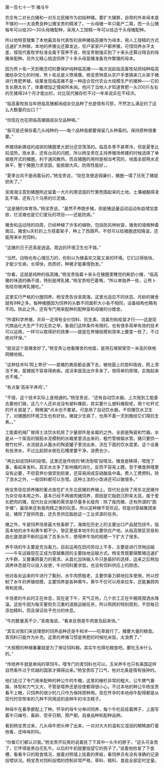 

第一百七十一节 猪与牛

农庄有二对长白猪和一对东北民猪作为初始种猪。要扩大猪群，自带的外来母本是不够的――太浪费良种公猪宝贵的精液了。一头母猪一年只能产二窝，而一头公猪每年可以给20～30头母猪配种，采用人工授精一年可以给近千头母猪配种。

所以他特意搜集了本地最具有代表性的良种猪临高猪作为母本，用人工授精的方式迅速扩大种群。本地的养猪业还算发达，农户家家户户都养猪，可惜饲养水平太差，按现代畜牧学标准全属于营养不良，杨宝贵勉强买到了十来头还算过得去的母猪来配种。另外又精心挑选饲养了十多头母苗猪准备充作繁殖的母本。

因为熊卜佑一天到晚念叨的要保护纯种临高猪――每次说起临高畜牧站把纯种临高猪给杂交化的时候，熊卜佑总是义愤填膺。杨宝贵特意从农户手里搞来几头架子猪进行育肥养殖，结果发现临高猪不是一种适合现代农业大规模生产的猪种――它的生长期太长了，体重增加之慢闻所未闻。他问了当地人才知道育肥一头200斤左右的生猪得24个月才能出栏。对比现代猪存栏不过一年来说实在不经济。

“临高畜牧局当年把临高猪都闹成杂交品种了也是情有可原，不然怎么满足的了这么大数量的出口？”

“你现在也在把临高猪搞成杂交品种嘛。”

“我可是还保存着几头纯种的――每个品种我都要保留几头种畜的。保持原种很重要。”

养猪场新建成的成排的猪圈里大部分还空荡荡的。临高冬季不甚寒冷，但是夏季比较湿热，雨水多，还有台风的问题，所以杨宝贵在主持养殖场修建的时候选择了单坡敞开式的猪圈，利于通风散热。而且猪圈的用材是相当考究的，地面全部用水泥抹平。整个猪圈力求坚固，能抵御大风，防雨性能好，。

“夏季台风不是闹着玩的，”杨宝贵说，“现在贪便造得廉价，猪圈一塌了压死了猪就损失了。”

吴南海注意到猪圈附近留着一大片的用坚固的竹篱笆围起来的土地，土壤被翻得凌乱不堪，还有几个乌黑的烂泥塘。

“这是猪的体育场，”杨宝贵说，“虽然不养跑步猪，但是猪适量运动运动有益增加食欲，烂泥塘也是它们爱玩的项目――还能防病。”

猪舍和运动场的四周，已经种植了许多的植物，包括防风林树苗，猪舍的墙根种着南瓜，猪舍lu天栏的上方搭着架子，种上了西葫芦。不但可以给猪圈遮阳降温，还能用来补充饲料。

“这猪的日子还真是逍遥。周边的环境卫生也不错。”

“当然，动物也有心理压力的，你别以为猪喜欢又脏又臭的环境。它们过得愉快，才能少生病，长得快，肉质好。种猪才能春情勃发。”

“你看，这就是纯种的临高猪。”杨宝贵指着十来头在猪圈里睡觉的断奶小猪，“临高猪的味道的确不错，特别是烤乳猪，”杨宝贵咂巴着嘴，“所以单独养一些，让熊卜佑给你做烤乳猪吃。”

这里实行严格的分圈饲养。杨宝贵告诉吴南海，这里光适应不同状态、月龄的猪舍就有9种之多。每种猪圈因为饲养的头数不同面积大小各不相同，设备结构也略有不同。除此之外，还有专门用来配种的配种室和母猪的分娩舍。

“所谓科学养猪，并非一定得有全价饲料、抗生素、消毒剂和疫苗才行――这是现代商品化大生产下的无奈之举。象我们这样条件有限的，也有很多简单有效的技术可以运用，一样可以取得好的效果――就是在养殖规模和效率上要差一些了。不过绝对环保。”

“就说这个苗猪舍好了。”杨宝贵让他看猪舍的地面，是用石墩架架空一米高的铁格网栅地板。

“这种技术叫‘网上育仔’――苗猪的粪尿都会漏下去，被地面上的垫料吸收，网上清洁干爽，苗猪就不容易得痢疾。成活率就高出许多来了。很简单的原理，实施起来也不难。”

“有点象‘高床平养鸡’。”

“不错，这个技术实际上是相通的。”杨宝贵说，“还有自动饮水器。上次我到工能委去要他们做，这几个人还非说没有塑料橡胶，其实要什么塑料橡胶呢，用个杠杆式的开关就是了，稍微漏*点水也不要紧。可是用了自动饮水器，不但猪饮水卫生了，对猪圈的环境卫生也有好处。猪就少生病了，也用不着一天到晚给它们喂抗生素。。”

工能委机械厂做得土法饮水机除了少量部件是金属的之外，全部是陶瓷和竹器。水是从一个架高的钢筋水泥模制的水箱里里流出来的，粗竹管做输水管。猪只要拱一根竹杠杆，水流就会从蓄水的陶瓷罐子里流出来，流在下面的饮水盘里。这个设备有些渗水，不过比起把水倒在石槽里要干净，浪费也少。

“再比如说饲料的投喂。这里还是传统的‘稀汤饱喂’投喂法，猪食是稀得，喂饱了事，看起来省料，其实水太多了影响猪的消化，反而不容易上膘。至于猪食熟喂更没有必要，不但营养价值受到损害，还容易闹成亚硝酸盐中毒。费人工费燃料。除了泔水之外，一般饲料都可以生喂。这种土法的小改进还可以做很多。”

杨宝贵现在把养猪的重点放在扩大东北民猪的养殖上。现代社会除了用东北民猪作为杂交母本用之外，基本已经不再做肉猪饲养，原因是它脂肪沉积率太高，属于爱长肥肉的猪，现代社会对猪的需求是尽量多长瘦肉：除了瘦肉猪，还有所谓的“跑步猪”，最简单还有瘦肉精之类的玩意。所以这种猪不受欢迎。但是对穿越集团来说，猪除了提供肉食，还负责供应脂肪这一工业资源的任务。

猪之外，牛是饲养场里最大牲畜群了。海南在历史上的主要出口产品就包括牛。临高本地的水牛和黄牛都不少。黎区更是本地牛的主要供应产地。从临高黎区贸易和昌化堡源源不断的运来了百多头牛，使得养牛场的规模一下扩大了很多。

养牛场的牛主要是充当畜力。目前运用在田间劳动上不多，主要是进行货物运输――牛车运输现在正成为穿越集团的主要陆地运输方式。杨宝贵既要搞繁殖迅速扩大牛群，又要兼顾畜力的需求。从昌化加快输入牛只是最好的选择，运来之后稍加调养休息就可以投入役使，牛对饲料要求低，也没有饲料供应上的顾虑。

他对各处运来的牛进行了甄别，水牛肉质粗老，主要供畜力耕地拉车使用，所以控制了水牛的养殖规模，主要饲养是各种黄牛。黄牛不仅可以用来拉车，还能兼顾肉用和皮用。

牛场里的牛此时正在休息，现在是下午，天气正热，几个农工正在牛棚周围洒水降温。这些牛因为每天要担负沉重的道路运输任务，所以照顾的特别周到，不但每日添加精料，而且保证给予充分的休息。

“牛的数量真不少，”吴南海说，“看来反倒是牛肉普及起来快。”

“其实对我们来说理想的饲养品种还是牛和羊――吃草就行了。猪要大量的粮食。青饲料只能作为补充。这里的养猪习惯是育肥的时候吃米饭，太浪费了。”

“大规模的种植番薯就是为了保证饲料粮。其实牛也得吃粮食吧。要吃玉米什么的。”

“传统养牛就是单纯的草饲牛。喂专门的青饲料也可以。玉米养牛也只有美国这样自然条件过于优越的国家才搞得出来。”杨宝贵叹了口气，他对北美是情有独钟的。

他们走过了专门用来配种的种公牛的牛棚，这里的栅栏非常的粗大，公牛脾气暴躁，体型和力气又大，不管是喂养还是役使都得很小心。不过本地的种公牛杨宝贵看不上眼，只饲养的很少的几只作为保持原种用。现在怀孕的本地母牛配得都是从现代时空带来的几种不同用途的良种牛的冷冻精子。

种母牛在春季都配上了种。怀孕的母牛分单间饲养，每个牛栏前挂着牌子，上面写着牛只编号、畜龄、受孕日期，预产期，自身品种和配种品种。

看到杨宝贵过来，几头母牛把头伸了出来，一对对大大的温和又湿润的眼睛直盯着他看，还哞哞的叫。

“你看它们都认识我。”杨宝贵开玩笑的说着抚了下其中一头牛的脖子，“这头可金贵了，它怀得是黑白花乳牛。以后的牛奶就要指望它的孩子了。”说着他检查了下食槽，看看牛只的取食情况，接着对照墙上挂着的黑板，看饲养员有没有准确的记录投喂状况。杨宝贵对饲料投喂的控制非常严格，草料、精料、食盐全部定时定量。

